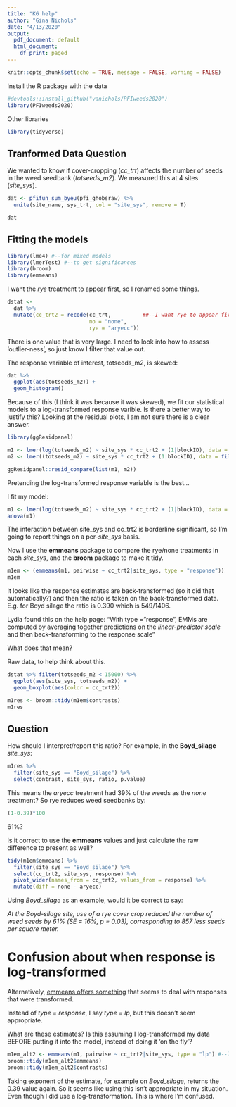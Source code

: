 ```yaml
---
title: "KG help"
author: "Gina Nichols"
date: "4/13/2020"
output:
  pdf_document: default
  html_document:
    df_print: paged
---
```


```r
knitr::opts_chunk$set(echo = TRUE, message = FALSE, warning = FALSE)
```

Install the R package with the data
```r
#devtools::install_github("vanichols/PFIweeds2020")
library(PFIweeds2020)
```

Other libraries
```r
library(tidyverse)
```

## Tranformed Data Question

We wanted to know if cover-cropping (*cc_trt*) affects the number of seeds in the weed seedbank (*totseeds_m2*). We measured this at 4 sites (*site_sys*). 

```r
dat <- pfifun_sum_byeu(pfi_ghobsraw) %>% 
  unite(site_name, sys_trt, col = "site_sys", remove = T) 

dat
```



## Fitting the models
```r
library(lme4) #--for mixed models
library(lmerTest) #--to get significances
library(broom)
library(emmeans)
```

I want the *rye* treatment to appear first, so I renamed some things.
```r
dstat <- 
  dat %>% 
  mutate(cc_trt2 = recode(cc_trt,          ##--I want rye to appear first alphabetically?
                          no = "none",
                          rye = "aryecc")) 

```

There is one value that is very large. I need to look into how to assess 'outlier-ness', so just know I filter that value out.


The response variable of interest, totseeds_m2, is skewed:
```r
dat %>% 
  ggplot(aes(totseeds_m2)) +
  geom_histogram()

```


Because of this (I think it was because it was skewed), we fit our statistical models to a log-transformed response varible. Is there a better way to justify this? Looking at the residual plots, I am not sure there is a clear answer. 

```r

library(ggResidpanel)

m1 <- lmer(log(totseeds_m2) ~ site_sys * cc_trt2 + (1|blockID), data = filter(dstat, totseeds_m2 < 15000))
m2 <- lmer((totseeds_m2) ~ site_sys * cc_trt2 + (1|blockID), data = filter(dstat, totseeds_m2 < 15000))

ggResidpanel::resid_compare(list(m1, m2))

```


Pretending the log-transformed response variable is the best...

I fit my model:
```r
m1 <- lmer(log(totseeds_m2) ~ site_sys * cc_trt2 + (1|blockID), data = filter(dstat, totseeds_m2 < 15000))
anova(m1)
```

The interaction between site_sys and cc_trt2 is borderline significant, so I'm going to report things on a per-*site_sys* basis. 

Now I use the **emmeans** package to compare the rye/none treatments in each *site_sys*, and the **broom** package to make it tidy.

```r
m1em <- (emmeans(m1, pairwise ~ cc_trt2|site_sys, type = "response"))
m1em

```

It looks like the response estimates are back-transformed (so it did that automatically?) and then the ratio is taken on the back-transformed data. E.g. for Boyd silage the ratio is 0.390 which is 549/1406.

Lydia found this on the help page: 
"With type = "response", EMMs are computed by averaging together predictions on the _linear-predictor scale_ and then back-transforming to the response scale" 

What does that mean?

Raw data, to help think about this. 
```r
dstat %>% filter(totseeds_m2 < 15000) %>%
  ggplot(aes(site_sys, totseeds_m2)) +
  geom_boxplot(aes(color = cc_trt2))
```



```r
m1res <- broom::tidy(m1em$contrasts)
m1res

```

## Question 

How should I interpret/report this ratio? For example, in the **Boyd_silage** *site_sys*:
```r
m1res %>% 
  filter(site_sys == "Boyd_silage") %>% 
  select(contrast, site_sys, ratio, p.value)
```

This means the *aryecc* treatment had 39% of the weeds as the *none* treatment? So rye reduces weed seedbanks by:
```r
(1-0.39)*100
```
61%? 

Is it correct to use the **emmeans** values and just calculate the raw difference to present as well?

```r
tidy(m1em$emmeans) %>% 
  filter(site_sys == "Boyd_silage") %>% 
  select(cc_trt2, site_sys, response) %>% 
  pivot_wider(names_from = cc_trt2, values_from = response) %>% 
  mutate(diff = none - aryecc)
```


Using *Boyd_silage* as an example, would it be correct to say:

*At the Boyd-silage site, use of a rye cover crop reduced the number of weed seeds by 61% (SE = 16%, p = 0.03), corresponding to 857 less seeds per square meter.* 

# Confusion about when response is log-transformed

Alternatively, [emmeans offers something](https://cran.r-project.org/web/packages/emmeans/vignettes/transformations.html) that seems to deal with responses that were transformed. 

Instead of *type = response*, I say *type = lp*, but this doesn't seem appropriate. 

What are these estimates? Is this assuming I log-transformed my data BEFORE putting it into the model, instead of doing it 'on the fly'?
```r
m1em_alt2 <- emmeans(m1, pairwise ~ cc_trt2|site_sys, type = "lp") #--log scale? back-transformed? confused
broom::tidy(m1em_alt2$emmeans)
broom::tidy(m1em_alt2$contrasts)
```
Taking exponent of the estimate, for example on *Boyd_silage*, returns the 0.39 value again. So it seems like using this isn't appropriate in my situation. Even though I did use a log-transformation. This is where I'm confused.  

